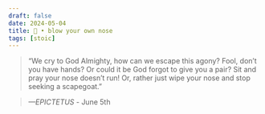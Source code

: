 ```yaml
---
draft: false 
date: 2024-05-04
title: 🗿 • blow your own nose
tags: [stoic]
---
```


>  “We cry to God Almighty, how can we escape this agony? Fool, don’t you have hands? Or could it be God forgot to give you a pair? Sit and pray your nose doesn’t run! Or, rather just wipe your nose and stop seeking a scapegoat.”

> *—EPICTETUS* - June 5th